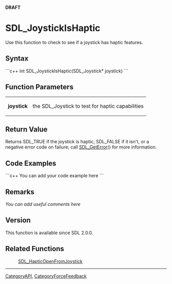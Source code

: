 '''DRAFT'''

= SDL_JoystickIsHaptic =
Use this function to check to see if a joystick has haptic features.


== Syntax ==
```c++
int SDL_JoystickIsHaptic(SDL_Joystick* joystick)
```

== Function Parameters ==
{|
|'''joystick'''
|the SDL_Joystick to test for haptic capabilities
|}

== Return Value ==
Returns SDL_TRUE if the joystick is haptic, SDL_FALSE if it isn't, or a negative error code on failure; call [[SDL_GetError]]() for more information.

== Code Examples ==
```c++
You can add your code example here
```

== Remarks ==
''You can add useful comments here''

== Version ==
This function is available since SDL 2.0.0.

== Related Functions ==
:[[SDL_HapticOpenFromJoystick]]

----
[[CategoryAPI]], [[CategoryForceFeedback]]
